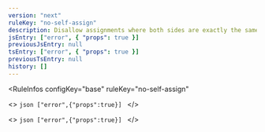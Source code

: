 ```yaml
---
version: "next"
ruleKey: "no-self-assign"
description: Disallow assignments where both sides are exactly the same
jsEntry: ["error", { "props": true }]
previousJsEntry: null
tsEntry: ["error", { "props": true }]
previousTsEntry: null
history: []
---
```


<RuleInfos 
  configKey="base" 
  ruleKey="no-self-assign" 
>
  <>
    ```json
    ["error",{"props":true}]
    ```
  </>

  <>
    ```json
    ["error",{"props":true}]
    ```
  </>
</RuleInfos>
